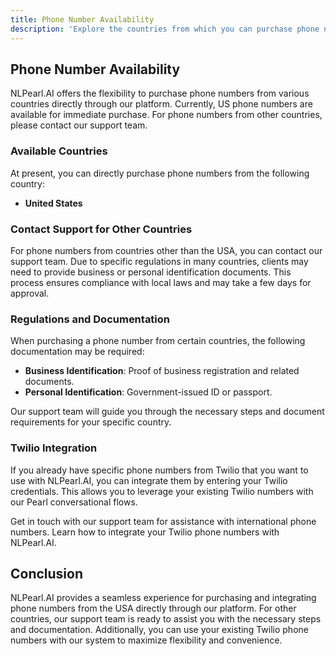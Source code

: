 ---
title: Phone Number Availability
description: 'Explore the countries from which you can purchase phone numbers directly from the NLPearl.AI platform.'
---


## Phone Number Availability

NLPearl.AI offers the flexibility to purchase phone numbers from various countries directly through our platform. Currently, US phone numbers are available for immediate purchase. For phone numbers from other countries, please contact our support team.

### Available Countries

At present, you can directly purchase phone numbers from the following country:

- **United States**

### Contact Support for Other Countries

For phone numbers from countries other than the USA, you can contact our support team. Due to specific regulations in many countries, clients may need to provide business or personal identification documents. This process ensures compliance with local laws and may take a few days for approval.

### Regulations and Documentation

When purchasing a phone number from certain countries, the following documentation may be required:

- **Business Identification**: Proof of business registration and related documents.
- **Personal Identification**: Government-issued ID or passport.

Our support team will guide you through the necessary steps and document requirements for your specific country.

### Twilio Integration

If you already have specific phone numbers from Twilio that you want to use with NLPearl.AI, you can integrate them by entering your Twilio credentials. This allows you to leverage your existing Twilio numbers with our Pearl conversational flows.

<CardGroup cols={2}>
  <Card
    title="Contact Support"
    icon="headset"
    href="/docs/contact-support"
  >
    Get in touch with our support team for assistance with international phone numbers.
  </Card>
  <Card
    title="Twilio Integration"
    icon="plug"
    href="/docs/twilio-integration"
  >
    Learn how to integrate your Twilio phone numbers with NLPearl.AI.
  </Card>
</CardGroup>

## Conclusion

NLPearl.AI provides a seamless experience for purchasing and integrating phone numbers from the USA directly through our platform. For other countries, our support team is ready to assist you with the necessary steps and documentation. Additionally, you can use your existing Twilio phone numbers with our system to maximize flexibility and convenience.

